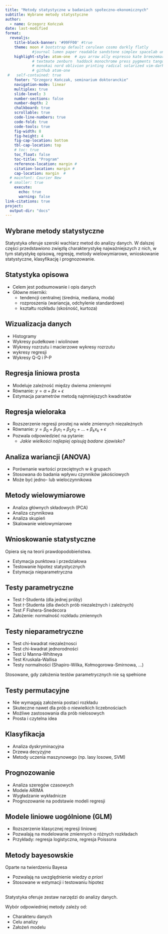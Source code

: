 ```yaml
---
title: "Metody statystyczne w badaniach społeczno-ekonomicznych"
subtitle: Wybrane metody statystyczne
author: 
  - name: Grzegorz Kończak
date: last-modified
format: 
  revealjs:
    title-block-banner: '#99FF00' #true
    theme: moon # bootstrap default cerulean cosmo darkly flatly 
            #journal lumen paper readable sandstone simplex spacelab united yeti 
    highlight-style: atom-one  # ayu arrow ally espresso kate breezemark default  
            # textmate zenburn  haddock monochrome press pygments tango dracula 
            # monokai nord oblivion printing radical solarized vim-dark gruvbox 
            # github atom-one
 #   self-contained: true
    footer: "Grzegorz Kończak, seminarium doktoranckie"
    navigation-mode: linear
    multiplex: true
    slide-level: 3
    number-sections: false
    number-depth: 2
    chalkboard: true
    scrollable: true
    code-line-numbers: true
    code-fold: true
    code-tools: true
    fig-width: 8
    fig-height: 4
    fig-cap-location: bottom
    tbl-cap-location: top
    # toc: true
    toc_float: false
    toc-title: "Program"
    reference-location: margin #
    citation-location: margin #
    cap-location: margin  #
  # mainfont: Courier New
  # smaller: true
    execute:
      echo: true
      warning: false
link-citations: true
project:
  output-dir: "docs"
---
```


## Wybrane metody statystyczne

Statystyka oferuje szeroki wachlarz metod do analizy danych. W dalszej części przedstawiono zwięzłą charakterystykę najważniejszych z nich, w tym statystykę opisową, regresję, metody wielowymiarowe, wnioskowanie statystyczne, klasyfikację i prognozowanie.

## Statystyka opisowa

-   Celem jest podsumowanie i opis danych
-   Główne mierniki:
    -   tendencji centralnej (średnia, mediana, moda)
    -   rozproszenia (wariancja, odchylenie standardowe)
    -   kształtu rozkładu (skośność, kurtoza)

## Wizualizacja danych

-   Histogramy
-   Wykresy pudełkowe i wiolinowe
-   Wykresy rozrzutu i macierzowe wykresy rozrzutu
-   wykresy regresji
-   Wykresy Q-Q i P-P

## Regresja liniowa prosta

-   Modeluje zależność między dwiema zmiennymi
-   Równanie: $y = \alpha + \beta x + \epsilon$
-   Estymacja parametrów metodą najmniejszych kwadratów

## Regresja wieloraka

-   Rozszerzenie regresji prostej na wiele zmiennych niezależnych
-   Równanie: $y = \beta_0 + \beta_1 x_1 + \beta_2 x_2 + ... + \beta_k x_k + \epsilon$
-   Pozwala odpowiedzieć na pytanie:
    -   *Jakie wielkości najlepiej opisują badane zjawisko?*

## Analiza wariancji (ANOVA)

-   Porównanie wartości przeciętnych w $k$ grupach
-   Stosowana do badania wpływu czynników jakościowych
-   Może być jedno- lub wieloczynnikowa

## Metody wielowymiarowe

-   Analiza głównych składowych (PCA)
-   Analiza czynnikowa
-   Analiza skupień
-   Skalowanie wielowymiarowe

## Wnioskowanie statystyczne

Opiera się na teorii prawdopodobieństwa.

-   Estymacja punktowa i przedziałowa
-   Testowanie hipotez statystycznych
-   Estymacja nieparametryczna

## Testy parametryczne

-   Test $t$-Studenta (dla jednej próby)
-   Test $t$-Studenta (dla dwóch prób niezależnych i zależnych)
-   Test $F$ Fishera-Snedecora
-   Założenie: normalność rozkładu zmiennych

## Testy nieparametryczne

-   Test chi-kwadrat niezależnosci
-   Test chi-kwadrat jednorodności
-   Test U Manna-Whitneya
-   Test Kruskala-Wallisa
-   Testy normalności (Shapiro-Wilka, Kołmogorowa-Smirnowa, ...)

Stosowane, gdy założenia testów parametrycznych nie są spełnione

## Testy permutacyjne

-   Nie wymagają założenia postaci rozkładu
-   Skuteczne nawet dla prób o niewielkich liczebnościach
-   Możliwe zastosowania dla prób nielosowych
-   Prosta i czytelna idea

## Klasyfikacja

-   Analiza dyskryminacyjna
-   Drzewa decyzyjne
-   Metody uczenia maszynowego (np. lasy losowe, SVM)

## Prognozowanie

-   Analiza szeregów czasowych
-   Modele ARIMA
-   Wygładzanie wykładnicze
-   Prognozowanie na podstawie modeli regresji

## Modele liniowe uogólnione (GLM)

-   Rozszerzenie klasycznej regresji liniowej
-   Pozwalają na modelowanie zmiennych o różnych rozkładach
-   Przykłady: regresja logistyczna, regresja Poissona

## Metody bayesowskie

Oparte na twierdzeniu Bayesa

-   Pozwalają na uwzględnienie wiedzy *a priori*
-   Stosowane w estymacji i testowaniu hipotez

## 

Statystyka oferuje zestaw narzędzi do analizy danych.

Wybór odpowiedniej metody zależy od:

-   Charakteru danych
-   Celu analizy
-   Założeń modelu
